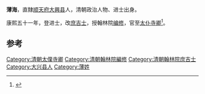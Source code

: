 '''薄海'''，直隸[[顺天府|顺天府]][[大兴县_(金朝)|大興县]]人，清朝政治人物、进士出身。

康熙五十一年，登进士，改[[庶吉士|庶吉士]]，授翰林院[[编修|编修]]，官至[[太仆寺卿|太仆寺卿]]<ref>{{cite news|author=陈泽希|title=清代北京汉人进士考|url=http://szb.bjedu.cn/jysh/2010-10-15/879.html|accessdate=2013-08-25|newspaper=京教纵横|deadurl=yes|archiveurl=https://web.archive.org/web/20130921053444/http://szb.bjedu.cn/jysh/2010-10-15/879.html|archivedate=2013-09-21}}</ref>。

==参考==
{{Reflist}}
{{清朝官员小作品}}
{{康熙五十一年壬辰科殿試金榜}}
[[Category:清朝太僕寺卿|Category:清朝太僕寺卿]]
[[Category:清朝翰林院編修|Category:清朝翰林院編修]]
[[Category:清朝翰林院庶吉士|Category:清朝翰林院庶吉士]]
[[Category:大兴县人|Category:大兴县人]]
[[Category:薄姓|Category:薄姓]]